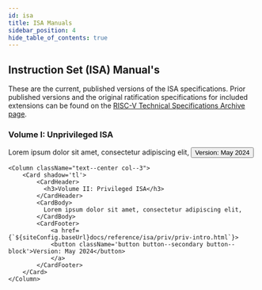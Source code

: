 ```yaml
---
id: isa
title: ISA Manuals
sidebar_position: 4
hide_table_of_contents: true
---
```



## Instruction Set (ISA) Manual's

These are the current, published versions of the ISA specifications.  Prior published versions and the original ratification specifications for included extensions can be found on the [RISC-V Technical Specifications Archive page](https://lf-riscv.atlassian.net/wiki/spaces/HOME/pages/16154899/RISC-V+Technical+Specifications+Archive).

<Columns className='padding--lg margin-bottom-xl'> 
	<Column className="text--center col--3">
	    <Card shadow='tl'>
		    <CardHeader>
		      <h3>Volume I: Unprivileged ISA</h3>
		    </CardHeader>
		    <CardBody>
		      Lorem ipsum dolor sit amet, consectetur adipiscing elit,
		    </CardBody>
		    <CardFooter>
		    	<a href={`${siteConfig.baseUrl}docs/reference/isa/unpriv/intro.html`}>
		    	<button className='button button--secondary button--block'>Version: May 2024</button>
		    	</a>
		    </CardFooter>
	  	</Card>
	</Column>

	<Column className="text--center col--3">
	    <Card shadow='tl'>
		    <CardHeader>
		      <h3>Volume II: Privileged ISA</h3>
		    </CardHeader>
		    <CardBody>
		      Lorem ipsum dolor sit amet, consectetur adipiscing elit,
		    </CardBody>
		    <CardFooter>
		    	<a href={`${siteConfig.baseUrl}docs/reference/isa/priv/priv-intro.html`}>
		    	<button className='button button--secondary button--block'>Version: May 2024</button>
		  		</a>
		    </CardFooter>
	  	</Card>
	</Column>
</Columns>
